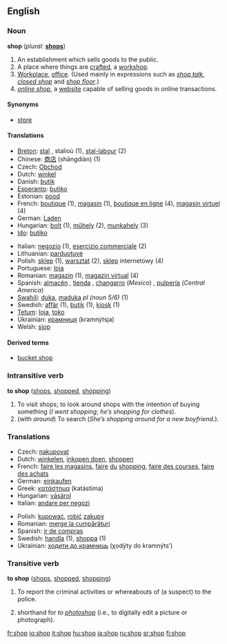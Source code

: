 ==English==

===Noun===
'''shop''' (''plural:'' '''[[shops]]''')

#An establishment which sells goods to the public.
#A place where things are [[craft]]ed, a [[workshop]].
#[[Workplace]], [[office]]. (Used mainly in expressions such as ''[[shop talk]]'', ''[[closed shop]]'' and ''[[shop floor]]''.)
#''[[online shop]]'', a [[website]] capable of selling goods in online transactions.

====Synonyms====
*[[store]]

====Translations====
{{top}}
*[[Breton]]: [[stal]] {{f}}, stalioù {{p}} (1), [[stal-labour]] {{f}} (2)
*Chinese: [[商店]] (shāngdiàn) (1)
*Czech: [[Obchod]]
*Dutch: [[winkel]] {{m}}
*Danish: [[butik]]
*[[Esperanto]]: [[butiko]]
*Estonian: [[pood]]
*French: [[boutique]] {{f}} (1), [[magasin]] {{m}} (1), [[boutique en ligne]] {{f}} (4), [[magasin virtuel]] {{m}} (4)
*German: [[Laden]] {{m}}
*Hungarian: [[bolt#Hungarian|bolt]] (1), [[műhely]] (2), [[munkahely]] (3)
*[[Ido]]: [[butiko]]
{{mid}}
*Italian: [[negozio]] {{m}} (1), [[esercizio commerciale]] {{m}} (2)
*Lithuanian: [[parduotuvė]] {{f}}
*Polish: [[sklep]] {{m}} (1), [[warsztat]] {{m}} (2), [[sklep]] internetowy {{m}} (4)
*Portuguese: [[loja]] {{f}}
*Romanian: [[magazin]] {{n}} (1), [[magazin virtual]] (4)
*Spanish: [[almacén]] {{m}}<!--never seen in mexico-->, [[tienda]] {{f}}, [[changarro]] {{m}} (''Mexico'')<!--but never seen or heard personally-->, [[pulpería]] (''Central America'')<!--seen in Honduras but not Mexico, Guatemala, or El Salvador-->
*[[Swahili]]: [[duka]], [[maduka]] ''pl (noun 5/6)'' (1)
*Swedish: [[affär]] {{c}} (1), [[butik]] {{c}} (1), [[kiosk]] {{c}} (1)
*[[Tetum]]: [[loja]], [[toko]]
*Ukrainian: [[крамниця]] (kramnýtsja) {{f}}
*Welsh: [[siop]] {{f}}
{{bottom}}

====Derived terms====
* [[bucket shop]]

===Intransitive verb===
'''to shop''' ([[shops]], [[shopped]], [[shopping]])

#To visit shops; to look around shops with the intention of buying something (''I went shopping''; ''he’s shopping for clothes'').
#(with ''around'') To search (''She’s shopping around for a new boyfriend.'').

===Translations===
{{top}}
*Czech: [[nakupovat]]
*Dutch: [[winkelen]], [[inkopen doen]], [[shoppen]]
*French: [[faire les magasins]], [[faire]] [[du]] [[shopping]], [[faire des courses]], [[faire des achats]]
*German: [[einkaufen]]
*Greek: [[κατάστημα]] (katástima)
*Hungarian: [[vásárol]]
*Italian: [[andare per negozi]]
{{mid}}
*Polish: [[kupować]], [[robić]] [[zakup]]y
*Romanian: [[merge la cumpărături]]
*Spanish: [[ir de compras]]
*Swedish: [[handla]] (1), [[shoppa]] (1)
*Ukrainian: [[ходити до крамниць]] (χodýty do kramnýts’) 
{{bottom}}

===Transitive verb===
'''to shop''' ([[shops]], [[shopped]], [[shopping]])

# To report the criminal activities or whereabouts of (a suspect) to the police.
# {{Internet}} shorthand for ''to [[photoshop]]'' (i.e., to digitally edit a picture or photograph).

[[fr:shop]]
[[io:shop]]
[[it:shop]]
[[hu:shop]]
[[ja:shop]]
[[ru:shop]]
[[sr:shop]]
[[fi:shop]]